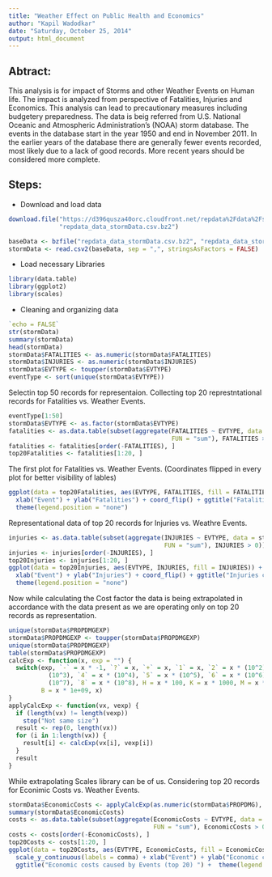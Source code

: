 ```yaml
---
title: "Weather Effect on Public Health and Economics"
author: "Kapil Wadodkar"
date: "Saturday, October 25, 2014"
output: html_document
---
```

## Abtract:
This analysis is for impact of Storms and other Weather Events on Human life. The impact is analyzed from perspective of Fatalities, Injuries and Economics. This analysis can lead to precautionary measures including budgetery preparedness.
The data is beig referred from U.S. National Oceanic and Atmospheric Administration's (NOAA) storm database. The events in the database start in the year 1950 and end in November 2011. In the earlier years of the database there are generally fewer events recorded, most likely due to a lack of good records. More recent years should be considered more complete.

## Steps:
* Download and load data

```r
download.file("https://d396qusza40orc.cloudfront.net/repdata%2Fdata%2FstormData.csv.bz2", 
              "repdata_data_stormData.csv.bz2")

baseData <- bzfile("repdata_data_stormData.csv.bz2", "repdata_data_stormData.csv")
stormData <- read.csv2(baseData, sep = ",", stringsAsFactors = FALSE)
```

* Load necessary Libraries

```r
library(data.table)
library(ggplot2)
library(scales)
```

* Cleaning and organizing data
```r
`echo = FALSE`
str(stormData)
summary(stormData)
head(stormData)
stormData$FATALITIES <- as.numeric(stormData$FATALITIES)
stormData$INJURIES <- as.numeric(stormData$INJURIES)
stormData$EVTYPE <- toupper(stormData$EVTYPE)
eventType <- sort(unique(stormData$EVTYPE))
```
Selectin top 50 records for representaion. 
Collecting top 20 represtntational records for Fatalities vs. Weather Events.
```r
eventType[1:50]
stormData$EVTYPE <- as.factor(stormData$EVTYPE)
fatalities <- as.data.table(subset(aggregate(FATALITIES ~ EVTYPE, data = stormData, 
                                             FUN = "sum"), FATALITIES > 0))
fatalities <- fatalities[order(-FATALITIES), ]
top20Fatalities <- fatalities[1:20, ]
```
The first plot for Fatalities vs. Weather Events. (Coordinates flipped in every plot for better visibility of lables)
```r
ggplot(data = top20Fatalities, aes(EVTYPE, FATALITIES, fill = FATALITIES)) + geom_bar(stat = "identity") + 
  xlab("Event") + ylab("Fatalities") + coord_flip() + ggtitle("Fatalities caused by Events (top 20) ") + 
  theme(legend.position = "none")
```
Representational data of top 20 records for Injuries vs. Weathre Events. 
```r
injuries <- as.data.table(subset(aggregate(INJURIES ~ EVTYPE, data = stormData, 
                                           FUN = "sum"), INJURIES > 0))
injuries <- injuries[order(-INJURIES), ]
top20Injuries <- injuries[1:20, ]
ggplot(data = top20Injuries, aes(EVTYPE, INJURIES, fill = INJURIES)) + geom_bar(stat = "identity") + 
  xlab("Event") + ylab("Injuries") + coord_flip() + ggtitle("Injuries caused by Events (top 20) ") + 
  theme(legend.position = "none")
```
Now while calculating the Cost factor the data is being extrapolated in accordance with the data present as we are operating only on top 20 records as representation.
```r
unique(stormData$PROPDMGEXP)
stormData$PROPDMGEXP <- toupper(stormData$PROPDMGEXP)
unique(stormData$PROPDMGEXP)
table(stormData$PROPDMGEXP)
calcExp <- function(x, exp = "") {
  switch(exp, `-` = x * -1, `?` = x, `+` = x, `1` = x, `2` = x * (10^2), `3` = x * 
           (10^3), `4` = x * (10^4), `5` = x * (10^5), `6` = x * (10^6), `7` = x * 
           (10^7), `8` = x * (10^8), H = x * 100, K = x * 1000, M = x * 1e+06, 
         B = x * 1e+09, x)
}
applyCalcExp <- function(vx, vexp) {
  if (length(vx) != length(vexp)) 
    stop("Not same size")
  result <- rep(0, length(vx))
  for (i in 1:length(vx)) {
    result[i] <- calcExp(vx[i], vexp[i])
  }
  result
}
```
While extrapolating Scales library can be of us.
Considering top 20 records for Econimic Costs vs. Weather Events.
```r
stormData$EconomicCosts <- applyCalcExp(as.numeric(stormData$PROPDMG), stormData$PROPDMGEXP)
summary(stormData$EconomicCosts)
costs <- as.data.table(subset(aggregate(EconomicCosts ~ EVTYPE, data = stormData, 
                                        FUN = "sum"), EconomicCosts > 0))
costs <- costs[order(-EconomicCosts), ]
top20Costs <- costs[1:20, ]
ggplot(data = top20Costs, aes(EVTYPE, EconomicCosts, fill = EconomicCosts)) + geom_bar(stat = "identity") + 
  scale_y_continuous(labels = comma) + xlab("Event") + ylab("Economic costs in $") + coord_flip() +
  ggtitle("Economic costs caused by Events (top 20) ") +  theme(legend.position = "none")
```
